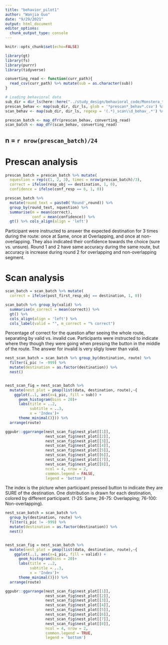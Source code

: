 ```yaml
---
title: "behavior_pilot1"
author: "Wanjia Guo"
date: "9/29/2021"
output: html_document
editor_options: 
  chunk_output_type: console
---
```


```r
knitr::opts_chunk$set(echo=FALSE)
```

```r
library(gt)
library(fs)
library(purrr)
library(tidyverse)

converting_read <- function(curr_path){
  read_csv(curr_path) %>% mutate(sub = as.character(sub))
}

# Loading behavioral data
sub_dir = dir_ls(here::here("../study_design/behavioral_code/Monstera_testingroom/data/"))
prescan_behav <- map(sub_dir, dir_ls, glob = '*prescan*_behav*.csv') %>% unlist()
scan_behav <- map(sub_dir, dir_ls, regexp = '(.*)_scan\\d_behav_.*') %>% unlist()

prescan_batch <- map_dfr(prescan_behav, converting_read)
scan_batch <- map_dfr(scan_behav, converting_read)

```

## n = `r nrow(prescan_batch)/24`

# Prescan analysis

```r
prescan_batch = prescan_batch %>% mutate(
  nquestion = rep(c(1, 2, 3), times = nrow(prescan_batch)/3),
  correct = ifelse(resp_obj == destination, 1, 0),
  confidence = ifelse(conf_resp == 6, 1, 0))

prescan_batch %>% 
  mutate(round_text = paste0('Round',round)) %>% 
  group_by(round_text, nquestion) %>% 
  summarise(m = mean(correct),
            conf = mean(confidence)) %>% 
  gt() %>% cols_align(align = 'left')
```

Participant were instructed to answer the expected destination for 3 times during the route: once at Same, once at Overlapping, and once at non-overlapping. They also indicated their confidence towards the choice (sure vs. unsure). Round 1 and 2 have same accuracy during the same route, but accuracy is increase during round 2 for overlapping and non-overlapping segment.

# Scan analysis


```r

scan_batch = scan_batch %>% mutate(
  correct = ifelse(post_first_resp_obj == destination, 1, 0))

scan_batch %>% group_by(valid) %>% 
  summarise(m_correct = mean(correct)) %>% 
  gt() %>% 
  cols_align(align = 'left') %>% 
  cols_label(valid = "", m_correct = "% correct")
```
Percentage of correct for the question after seeing the whole route, separating by valid vs. invalid cue. Participants were instructed to indicate where they though they were going when pressing the button in the middle of the route. The answer for invalid is very sligly lower than valid.


```r
nest_scan_batch = scan_batch %>% group_by(destination, route) %>% 
  filter(i_pic != -999) %>% 
  mutate(destination = as.factor(destination)) %>% 
  nest()


nest_scan_fig = nest_scan_batch %>% 
  mutate(nest_plot = pmap(list(data, destination, route),~{
    ggplot(..1, aes(x=i_pic, fill = sub)) + 
      geom_histogram(bins = 20)+
      labs(title = ..2,
           subtitle = ..3,
           x = 'Index')+
      theme_minimal()})) %>% 
  arrange(route)

ggpubr::ggarrange(nest_scan_fig$nest_plot[[1]],
                  nest_scan_fig$nest_plot[[2]],
                  nest_scan_fig$nest_plot[[3]],
                  nest_scan_fig$nest_plot[[4]],
                  nest_scan_fig$nest_plot[[5]],
                  nest_scan_fig$nest_plot[[6]],
                  nest_scan_fig$nest_plot[[7]],
                  nest_scan_fig$nest_plot[[8]],
                  ncol = 4, nrow = 2,
                  common.legend = FALSE,
                  legend = 'bottom')
```

The index is the picture when participant pressed button to indicate they are SURE of the destination. One distribution is drawn for each destination, colored by different participant.
(1-25: Same; 26-75: Overlapping; 76-100: Non-overlapping).

```r
nest_scan_batch = scan_batch %>% 
  group_by(destination, route) %>% 
  filter(i_pic != -999) %>% 
  mutate(destination = as.factor(destination)) %>% 
  nest()


nest_scan_fig = nest_scan_batch %>% 
  mutate(nest_plot = pmap(list(data, destination, route),~{
    ggplot(..1, aes(x=i_pic, fill = valid)) + 
      geom_histogram(bins = 20)+
      labs(title = ..2,
           subtitle = ..3,
           x = 'Index')+
      theme_minimal()})) %>% 
  arrange(route)

ggpubr::ggarrange(nest_scan_fig$nest_plot[[1]],
                  nest_scan_fig$nest_plot[[2]],
                  nest_scan_fig$nest_plot[[3]],
                  nest_scan_fig$nest_plot[[4]],
                  nest_scan_fig$nest_plot[[5]],
                  nest_scan_fig$nest_plot[[6]],
                  nest_scan_fig$nest_plot[[7]],
                  nest_scan_fig$nest_plot[[8]],
                  ncol = 4, nrow = 2,
                  common.legend = TRUE,
                  legend = 'bottom')

```



